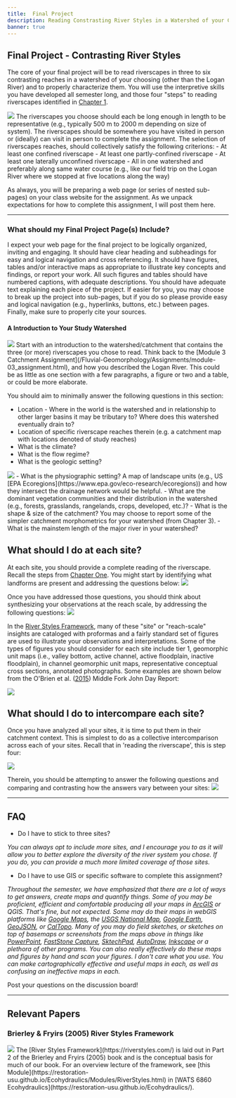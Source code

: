 ```yaml
---
title: 	Final Project
description: Reading Constrasting River Styles in a Watershed of your Choosing
banner: true
---
```


## Final Project - Contrasting River Styles


The core of your final project will be to read riverscapes in three to six contrasting reaches in a watershed of your choosing (other than the Logan River) and to properly characterize them.  You will use the interpretive skills you have developed all semester long, and those four "steps" to reading riverscapes identified in [Chapter 1](https://riverscapes.github.io/Fluvial-Geomorphology/Course_Topics/module-01.html). 

<Image src="/images/pics/valleySetting.png" class="float-right" />
The riverscapes you choose should each be long enough in length to be representative (e.g., typically 500 m to  2000 m depending on size of system). The riverscapes should be somewhere you have visited in person or (ideally) can visit in person to complete the assignment. The selection of riverscapes reaches, should collectively satisfy the following criterions:
-  At least one confined riverscape
-  At least one partly-confined riverscape 
-  At least one laterally unconfined riverscape
-  All in one watershed and preferably along same water course (e.g., like our field trip on the Logan River where we stopped at five locations along the way)

As always, you will be preparing a web page (or series of nested sub-pages) on your class website for the assignment. As we unpack expectations for how to complete this assignment, I will post them here. 

-----------------
### What should my Final Project Page(s) Include?

I expect your web page for the final project to be logically organized, inviting and engaging. It should have clear heading and subheadings for easy and logical navigation and cross referencing. It should have figures, tables and/or interactive maps as appropriate to illustrate key concepts and findings, or report your work. All such figures and tables should have numbered captions, with adequate descriptions. You should have adequate text explaining each piece of the project. If easier for you, you may choose to break up the project into sub-pages, but if you do so please provide easy and logical navigation (e.g., hyperlinks, buttons, etc.) between pages. Finally, make sure to properly cite your sources. 

#### A Introduction to Your Study Watershed
<Image src="/images/pics/CatchmentMap.png" class="float-right" />
Start with an introduction to the watershed/catchment that contains the three (or more) riverscapes you chose to read.  Think back to the [Module 3 Catchment Assignment](/Fluvial-Geomorphology/Assignments/module-03_assignment.html), and how you described the Logan River. This could be as little as one section with a few paragraphs, a figure or two and a table, or could be more elaborate. 

You should aim to minimally answer the following questions in this section:
-  Location - Where in the world is the watershed and in relationship to other larger basins it may be tributary to? Where does this watershed eventually drain to? 
- Location of specific riverscape reaches therein (e.g. a catchment map with locations denoted of study reaches)  
- What is the climate?
- What is the flow regime?
- What is the geologic setting? 
<Image src="/images/pics/landscapeUnits.png" class="float-right" />
- What is the physiographic setting? A map of landscape units (e.g., US [EPA Ecoregions](https://www.epa.gov/eco-research/ecoregions)) and how they intersect the drainage network would be helpful.
- What are the dominant vegetation communities and their distribution in the watershed (e.g., forests, grasslands, rangelands, crops, developed, etc.)?
- What is the shape & size of the catchment? You may choose to report some of the simpler catchment  morphometrics for your watershed (from Chapter 3).
- What is the mainstem length of the major river in your watershed?

## What should I do at each site?

At each site, you should provide a complete reading of the riverscape. Recall the steps from [Chapter One](/Fluvial-Geomorphology/Course_Topics/module-01.html). You might start by identifying what landforms are present and addressing the questions below:
<Image src="/images/pics/Read2Steps.png" to="/Fluvial-Geomorphology/Course_Topics/module-01.html" />

Once you have addressed those questions, you should think about synthesizing your observations at the reach scale, by addressing the following questions:
<Image src="/images/pics/ReadStep3.png" to="/Fluvial-Geomorphology/Course_Topics/module-01.html" />


In the [River Styles Framework](http://riverstyles.com), many of these "site" or "reach-scale" insights are cataloged with proformas and a fairly standard set of figures are used to illustrate your observations and interpretations.  Some of the types of figures you should consider for each site include tier 1, geomorphic unit maps (i.e., valley bottom, active channel, active floodplain, inactive floodplain), in channel geomorphic unit maps, representative conceptual cross sections, annotated photographs.  Some examples are shown below from the O'Brien et al. ([2015](https://www.researchgate.net/publication/270959675_River_StylesR_Report_for_the_Middle_Fork_John_Day_Watershed_Oregon)) Middle Fork John Day Report:

<Image src="/images/pics/RS_Maps.png" to="https://www.researchgate.net/publication/270959675_River_StylesR_Report_for_the_Middle_Fork_John_Day_Watershed_Oregon" />



## What should I do to intercompare each site?

Once you have analyzed all your sites, it is time to put them in their catchment context. This is simplest to do as a collective intercomparison across each of your sites. Recall that in 'reading the riverscape', this is step four:

<Image  src="/images/pics/ReadStep4.png" to="/Fluvial-Geomorphology/Course_Topics/module-01.html" />

Therein, you should be attempting to answer the following questions and comparing and contrasting how the answers vary between your sites:
<Image src="/images/pics/QuestionsStep4.png" to="/Fluvial-Geomorphology/Course_Topics/module-01.html" />

------
## FAQ

- Do I have to stick to three sites?

*You can always opt to include more sites, and I encourage you to as it will allow you to better explore the diversity of the river system you chose. If you do, you can provide a much more limited coverage of those sites.*

- Do I have to use GIS or specific software to complete this assignment?

*Throughout the semester, we have emphasized that there are a lot of ways to get answers, create maps and quantify things.  Some of you may be proficient, efficient and comfortable producing all your maps in [ArcGIS]() or QGIS. That's fine, but not expected. Some may do their maps in webGIS platforms like [Google Maps](https://www.google.com/maps), the [USGS National Map](https://apps.nationalmap.gov/viewer/), [Google Earth](https://www.google.com/earth/), [GeoJSON](http://geojson.io/), or [CalTopo](https://caltopo.com/). Many of you may do field sketches, or sketches on top of basemaps or screenshots from the maps above in things like [PowerPoint](https://office.live.com/start/powerpoint.aspx), [FastStone Capture](https://www.faststone.org/FSCaptureDetail.htm), [SktechPad](https://sketch.io/sketchpad/), [AutoDraw](https://www.autodraw.com/), [Inkscape](https://inkscape.org/) or a plethora of other programs. You can also really effectively do these maps and figures by hand and scan your figures.  I don't care what you use. You can make cartographically effective and useful maps in each, as well as confusing an ineffective maps in each.*

Post your questions on the discussion board! 

------


## Relevant Papers

### Brierley & Fryirs (2005) River Styles Framework

<Image float="right" src="/images/covers/RiverStyles.jpg" to="https://www.wiley.com/en-au/Geomorphology+and+River+Management%3A+Applications+of+the+River+Styles+Framework-p-9781405115162" />
The [River Styles Framework](https://riverstyles.com/) is laid out in Part 2 of the Brierley and Fryirs (2005) book and is the conceptual basis for much of our book. For an overview lecture of the framework, see [this Module](https://restoration-usu.github.io/Ecohydraulics/Modules/RiverStyles.html) in [WATS 6860 Ecohydraulics](https://restoration-usu.github.io/Ecohydraulics/).




